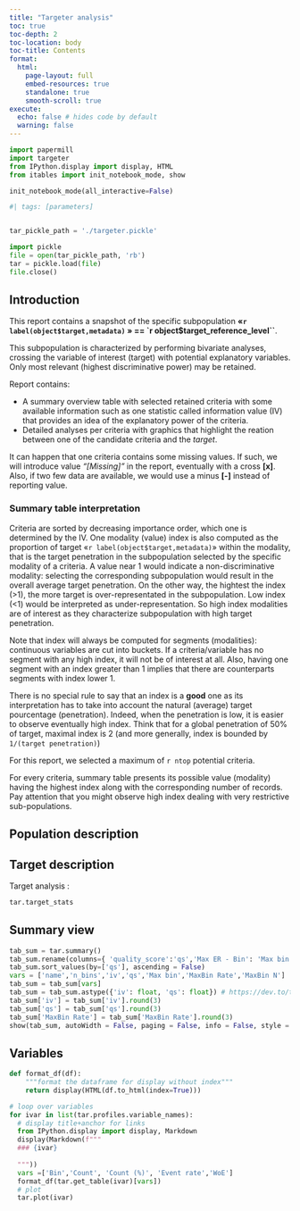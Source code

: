```yaml
---
title: "Targeter analysis"
toc: true
toc-depth: 2
toc-location: body
toc-title: Contents
format:
  html:
    page-layout: full
    embed-resources: true
    standalone: true
    smooth-scroll: true
execute:
  echo: false # hides code by default
  warning: false
---
```


```python
import papermill
import targeter
from IPython.display import display, HTML
from itables import init_notebook_mode, show

init_notebook_mode(all_interactive=False)
```

```python
#| tags: [parameters]


tar_pickle_path = './targeter.pickle'

```


```python
import pickle
file = open(tar_pickle_path, 'rb')
tar = pickle.load(file)
file.close()

```

\newpage

## Introduction

This report contains a snapshot of the specific subpopulation **«`r label(object$target,metadata)` » == `r object$target_reference_level``**. 

This subpopulation is characterized by  performing bivariate analyses, crossing the variable of interest (target) with  potential explanatory variables. Only most relevant (highest discriminative power) may be retained.

Report contains:

*   A summary overview table with selected retained criteria with some available information such as one statistic called information value (IV) that provides an idea of the explanatory power of the criteria.
*   Detailed analyses per criteria with graphics that highlight the reation between one of the candidate criteria and the _target_.

It can happen that one criteria contains some missing values. If such, we will introduce value *"[Missing]"* in the report, eventually with a cross **[x]**. Also, if two few data are available, we would use a minus **[-]** instead of reporting value. 

### Summary table interpretation

Criteria are sorted by decreasing importance order, which one is determined by the IV. 
One modality (value) index is also computed as the proportion of target «`r label(object$target,metadata)`» within the modality, that is the target penetration in the subpopulation selected by the specific modality of a criteria. A value near 1 would indicate a non-discriminative modality: selecting the corresponding subpopulation would result in the overall average target penetration. On the other way, the hightest the index (>1), the more target is over-representated in the subpopulation. Low index (<1) would be interpreted as under-representation. So high index modalities are of interest as they characterize subpopulation with high target penetration.

Note that index will always be computed for segments (modalities): continuous variables are cut into buckets. If a criteria/variable has no segment with any high index, it will not be of interest at all. Also, having one segment with an index  greater than 1 implies that there are counterparts segments with index lower 1.

There is no special rule to say that an index is a __good__ one as its interpretation has to take into account the natural (average) target pourcentage (penetration). Indeed, when the penetration is low, it is easier to observe eventually high index. Think that for a global penetration of 50% of target, maximal index is 2 (and more generally, index is bounded by `1/(target penetration)`)

For this report, we selected a maximum of  `r ntop` potential criteria.

For every criteria, summary table presents its possible value (modality) having the highest index along with the corresponding number of records. Pay attention that you might observe high index dealing with very restrictive sub-populations.

## Population description



## Target description
Target analysis :
```python
tar.target_stats
```

## Summary view


```python
tab_sum = tar.summary()
tab_sum.rename(columns={ 'quality_score':'qs','Max ER - Bin': 'Max bin','Max Event Rate':'MaxBin Rate','Max ER - Count':'MaxBin N'}, inplace = True)
tab_sum.sort_values(by=['qs'], ascending = False)
vars = ['name','n_bins','iv','qs','Max bin','MaxBin Rate','MaxBin N']
tab_sum = tab_sum[vars]
tab_sum = tab_sum.astype({'iv': float, 'qs': float}) # https://dev.to/theolakusibe/solving-attributeerror-float-object-has-no-attribute-rint-4la#:~:text=Solution%20To%20convert%20the%20column%20with%20a%20mixed,by%20using%20the%20pandas.DataFrame.astype%20function%2C%20as%20illustrated%20below
tab_sum['iv'] = tab_sum['iv'].round(3)
tab_sum['qs'] = tab_sum['qs'].round(3)
tab_sum['MaxBin Rate'] = tab_sum['MaxBin Rate'].round(3)
show(tab_sum, autoWidth = False, paging = False, info = False, style = "width:100%;margin:auto",scrollX=True,  columnDefs=[{"width": "20%", "targets": [5,6]}],)


```

## Variables

```python

def format_df(df):
    """format the dataframe for display without index"""
    return display(HTML(df.to_html(index=True)))

# loop over variables
for ivar in list(tar.profiles.variable_names):
  # display title+anchor for links
  from IPython.display import display, Markdown
  display(Markdown(f"""
  ### {ivar} 
  
  """))
  vars =['Bin','Count', 'Count (%)', 'Event rate','WoE']
  format_df(tar.get_table(ivar)[vars])
  # plot
  tar.plot(ivar)
  
```